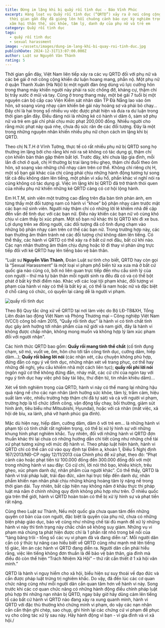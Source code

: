 ```yaml
---
title: Đừng im lặng khi bị quấy rối tình dục - Báo Vĩnh Phúc
excerpt: Hàng loạt vụ Quấy rối tình dục (“QRTD”) xảy ra ở nơi công cộng trong
  thời gian gần đây đã gióng lên hồi chuông cảnh báo cực kỳ nghiêm trọng về việc
  xâm hại thân thể, sức khỏe, tâm lý, danh dự của phụ nữ và trẻ em
category: Quấy rối tình dục
tags:
  - quấy rối tình dục
  - sexual harassment
image: ~/assets/images/dung-im-lang-khi-bi-quay-roi-tinh-duc.jpg
publishDate: 2024-12-31T13:07:00.000Z
author: Luật sư Nguyễn Văn Thành
rating: 5
---
```

Thời gian gần đây, Việt Nam liên tiếp xảy ra các vụ QRTD đối với phụ nữ và các bé gái ở nơi công cộng khiến dư luận hoang mang, phẫn nộ. Một phụ nữ ở quận Thanh Xuân (Hà Nội) bị một người đàn ông dùng vũ lực cưỡng hôn trong thang máy khiến người này phải ra sức chống đỡ, kháng cự, thậm chí bị trầy xước ở mũi và tay. Cũng ở trong thang máy, một bé gái 7 tuổi bị một nguyên cán bộ cấp cao Viện Kiểm sát nhân dân TP Đà Nẵng lao vào ôm hôn, sờ soạng vùng nhạy cảm khiến bé gái này hoảng sợ và phải bỏ chạy… Đây chỉ là hai trong số nhiều vụ việc được phát hiện và đưa ra dư luận trong thời gian gần đây. Điều đáng nói là những kẻ có hành vi dâm ô, sàm sỡ phụ nữ và trẻ em gái chỉ phải chịu mức phạt 200,000 đồng. Nhiều người cho rằng mức phạt này quá nhẹ, chưa đủ sức răn đe các đối tượng. Đây là một trong những nguyên nhân khiến nhiều phụ nữ chọn cách im lặng khi bị QRTD.

Theo chị N.T.H ở Vĩnh Tường, thực tế có rất nhiều phụ nữ bị QRTD song họ thường im lặng bởi cho rằng khi nói ra sẽ không có tác dụng gì, thậm chí còn khiến bản thân gặp thêm bất lợi. Trước đây, khi chưa lập gia đình, mỗi lần đi chơi ở quê, chị H thường bị trai làng trêu ghẹo, thậm chí đuổi theo ôm hôn, sờ soạng vào những chỗ nhạy cảm trên cơ thể. Không chỉ riêng chị H, một số bạn gái khác của chị cũng phải chịu những hành động tương tự song tất cả đều không dám lên tiếng, một phần vì xấu hổ, phần khác vì nghĩ nói ra cũng không có tác dụng gì. Việc im lặng khi bị QRTD đã trở thành thói quen của nhiều phụ nữ khiến những kẻ QRTD càng có cơ hội lộng hành.

Em H.T.M, sinh viên một trường cao đẳng trên địa bàn tỉnh phản ánh, em từng thấy một đối tượng nam có hành vi “khoe” bộ phận nhạy cảm trước mặt các bạn nữ sinh viên. Người này thậm chí có những lời lẽ khiếm nhã đề cập đến vấn đề tình dục với các bạn nữ. Điều này khiến các bạn nữ vô cùng khó chịu vì cảm thấy bị xúc phạm. Một số bạn nữ khác thì bị QRTD khi đi xe bus. Lợi dụng trên xe đông người, các đối tượng đã cố tình đụng chạm vào những bộ phận nhạy cảm trên cơ thể các bạn nữ. Trong trường hợp này, các bạn thường âm thầm tránh né các đối tượng chứ không dám lên tiếng. Có thể thấy, các hành vi QRTD có thể xảy ra ở bất cứ nơi đâu, bất cứ khi nào. Các nạn nhân thường âm thầm chịu đựng hoặc lờ đi thay vì phản ứng trực tiếp đối với kẻ QRTD hay lên tiếng bảo vệ bản thân.

“Luật sư **Nguyễn Văn Thành**, Đoàn Luật sư tỉnh cho biết, QRTD hay còn gọi là “Sexual Harassment” là một loại vi phạm phổ biến từ xa xưa mà ở bất cứ quốc gia nào cũng có, bởi nó liên quan trực tiếp đến nhu cầu sinh lý của con người – thứ mà tự bản thân mỗi người sinh ra đều đã có và có thể bột phát ở bất kỳ thời điểm nào. Khác với các loại tội phạm khác, đối tượng vi phạm của hành vi này có thể là bất kỳ ai, có thể là nam hoặc nữ và đặc biệt ở chỗ càng có chức, có quyền lại càng dễ là người vi phạm.

![quấy rối tình dục](~/assets/images/quay-roi-tinh-duc.webp "quấy rối tình dục")

Theo Bộ Quy tắc ứng xử về QRTD tại nơi làm việc do Bộ LĐ-TB&XH, Tổng Liên đoàn lao động Việt Nam và Phòng Thương mại – Công nghiệp Việt Nam (VCCI) công bố năm 2015, “Quấy rối tình dục” là hành vi có tính chất tình dục gây ảnh hưởng tới nhân phẩm của nữ giới và nam giới, đây là hành vi không được chấp nhận, không mong muốn và không hợp lý làm xúc phạm đối với người nhận".

Các hình thức QRTD bao gồm: **Quấy rối mang tính thể chất** (cố tình đụng chạm, sờ mó, vuốt ve, ôm, hôn cho tới tấn công tình dục, cưỡng dâm, hiếp dâm…); **Quấy rối bằng lời nói** (các nhận xét, câu chuyện không phù hợp, đứng đắn có ngụ ý về tình dục, những nhận xét về trang phục, cơ thể hay những đề nghị, yêu cầu khiếm nhã một cách liên tục); **quấy rối phi lời nói** (ngôn ngữ cơ thể không đứng đắn, nháy mắt, các cử chỉ của ngón tay với ngụ ý tình dục hay việc phô bày tài liệu, thư điện tử, tin nhắn khiêu dâm)…

Xét về tính nghiêm trọng của QRTD, hành vi này có thể mang lại những hậu quả nặng nề cho các nạn nhân (ảnh hưởng sức khỏe, tâm lý, trầm cảm, hiệu suất làm việc, nhiều trường hợp thậm chí đã tự sát) và cả với người vi phạm, trường hợp là tổ chức (đình công, vận động tẩy chay, bồi thường, giảm sút hình ảnh, tiêu biểu như Mitsubishi, Hyundai), hoặc với cá nhân (mất việc, xã hội dè bỉu, xa lánh, phá vỡ hạnh phúc gia đình).

Mặc dù hiện nay, hiếp dâm, cưỡng dâm, dâm ô với trẻ em… là những hành vi phạm tội có tính chất rất nghiêm trọng, có thể bị xử lý hình sự với những khung hình phạt nghiêm khắc. Tuy nhiên, đối với những hành vi QRTD đơn thuần khác thì lại chưa có những hướng dẫn chi tiết cũng như những chế tài xử phạt tương xứng với mức độ hành vi. Theo pháp luật hiện hành, hành vi QRTD chỉ có thể căn cứ vào quy định tại Điểm a, khoản 1, Điều 5 Nghị định 167/2013/NĐ-CP ngày 12/11/2013 của Chính phủ để xử phạt, theo đó: “Phạt cảnh cáo hoặc phạt tiền từ 100.000 đồng đến 300.000 đồng đối với một trong những hành vi sau đây: Có cử chỉ, lời nói thô bạo, khiêu khích, trêu ghẹo, xúc phạm danh dự, nhân phẩm của người khác”.  Có thể thấy, QRTD là hành vi trái pháp luật, trái đạo đức, xâm hại trực tiếp đến danh dự, nhân phẩm khiến nạn nhân phải chịu những khủng hoảng tâm lý nặng nề trong thời gian dài. Tuy nhiên, bất cập hiện nay không nằm ở khâu thực thi pháp luật mà nằm ở chính những quy định không phù hợp như trên. Ở nhiều quốc gia trên thế giới, hành vi QRTD hoàn toàn có thể bị xử lý hình sự và phạt tiền rất nặng.

Cũng theo Luật sư Thành, Nếu một quốc gia chưa quan tâm đến những quyền cơ bản của con người, đặc biệt là quyền của phụ nữ, chưa có những biện pháp giáo dục, bảo vệ cũng như những chế tài đủ mạnh để xử lý những hành vi này thì tình trạng này chắc chắn sẽ không suy giảm. Những vụ vi phạm mà chúng ta phát hiện được chỉ là 1 phần rất nhỏ trong bề nổi của “tảng băng trôi - tổng số các vụ vi phạm đã và đang diễn ra”. Mỗi người dân cần có ý thức tự nâng cao hiểu biết về QRTD cũng như mạnh mẽ lên tiếng tố giác, lên án các hành vi QRTD đang diễn ra. Người dân cần phải hiểu rằng, việc lên tiếng không đơn thuần là để bảo vệ bản thân, gia đình mà điều đó còn thể hiện “Trách Nhiệm Xã Hội” – thứ rất cần thiết ở 1 xã hội văn minh.”

QRTD là hành vi nguy hiểm cho xã hội, biểu hiện sự suy thoái về đạo đức và cần được pháp luật trừng trị nghiêm khắc. Do vậy, đã đến lúc các cơ quan chức năng cũng như mỗi người dân cần quan tâm hơn về hành vi này. Song trước khi các cơ quan chức năng có những hành động điều chỉnh pháp luật phù hợp thì những nạn nhân bị QRTD, ngay bây giờ hãy dũng cảm lên tiếng tố cáo bất cứ hành vi QRTD nào đang xảy ra xung quanh mình, hành vi QRTD với đặc thù thường khó chứng minh vi phạm, do vậy các nạn nhân cần cẩn thận ghi chép, sao chụp, ghi hình lại các chứng cứ vi phạm để phục vụ cho công tác xử lý sau này. Hãy hành động vì bạn - vì gia đình và vì xã hội./
